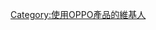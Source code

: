 {{Userbox
  |border-c = #000000
  |border-s = 1
  |id-c     = #FFFFFF
  |id-s     = 12
  |id-fc    = #000000
  |info-c   = #006b33
  |info-s   = 9
  |info-fc  = #FFFFFF
  |id       = [[File:OPPO_LOGO_2019.svg|40px]]
  |info     = 這個用戶使用[[OPPO|<span style="color:white"><u>'''OPPO'''</u></span>]]的產品。
  |nocat    = {{{nocat|使用OPPO產品的維基人}}}
}}
<includeonly>[[Category:使用OPPO產品的維基人]]</includeonly>